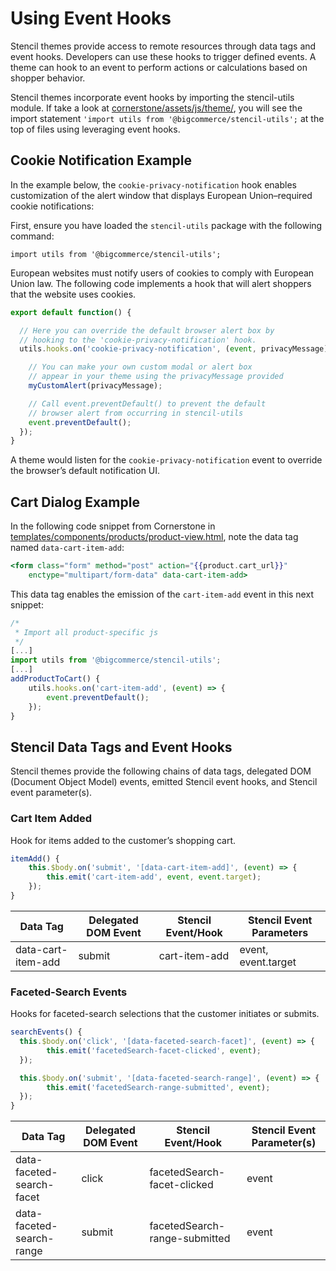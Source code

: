
# Using Event Hooks



Stencil themes provide access to remote resources through data tags and event hooks. Developers can use these hooks to trigger defined events. A theme can hook to an event to perform actions or calculations based on shopper behavior.

Stencil themes incorporate event hooks by importing the stencil-utils module. If take a look at [cornerstone/assets/js/theme/](https://github.com/bigcommerce/cornerstone/tree/master/assets/js/theme), you will see the import statement `'import utils from '@bigcommerce/stencil-utils';` at the top of files using leveraging event hooks.

## Cookie Notification Example

In the example below, the `cookie-privacy-notification` hook enables customization of the alert window that displays European Union–required cookie notifications:

First, ensure you have loaded the `stencil-utils` package with the following command:

`import utils from '@bigcommerce/stencil-utils';`

European websites must notify users of cookies to comply with European Union law.
The following code implements a hook that will alert shoppers that the website uses cookies.

```js filename="Example cookie notification hook" showLineNumbers copy
export default function() {

  // Here you can override the default browser alert box by
  // hooking to the 'cookie-privacy-notification' hook.
  utils.hooks.on('cookie-privacy-notification', (event, privacyMessage) => {

    // You can make your own custom modal or alert box
    // appear in your theme using the privacyMessage provided
    myCustomAlert(privacyMessage);

    // Call event.preventDefault() to prevent the default
    // browser alert from occurring in stencil-utils
    event.preventDefault();
  });
}
```

A theme would listen for the `cookie-privacy-notification` event to override the browser’s default notification UI.

## Cart Dialog Example

In the following code snippet from Cornerstone in [templates/components/products/product-view.html](https://github.com/bigcommerce/cornerstone/blob/master/templates/components/products/product-view.html), note the data tag named `data‑cart‑item‑add`:

```handlebars filename="templates/components/products/product-view.html: data‑cart‑item‑add" showLineNumbers copy
<form class="form" method="post" action="{{product.cart_url}}"
    enctype="multipart/form-data" data-cart-item-add>
```

This data tag enables the emission of the `cart‑item‑add` event in this next snippet:

```js filename="Emitter, cart‑item‑add event" showLineNumbers copy
/*  
 * Import all product-specific js
 */
[...]
import utils from '@bigcommerce/stencil-utils';
[...]
addProductToCart() {
    utils.hooks.on('cart-item-add', (event) => {
        event.preventDefault();
    });
}
```

## Stencil Data Tags and Event Hooks
Stencil themes provide the following chains of data tags, delegated DOM (Document Object Model) events, emitted Stencil event hooks, and Stencil event parameter(s).

### Cart Item Added

Hook for items added to the customer’s shopping cart.

```js filename="Function signature: cart item added" showLineNumbers copy
itemAdd() {
    this.$body.on('submit', '[data-cart-item-add]', (event) => {
        this.emit('cart-item-add', event, event.target);
    });
}
```



| Data Tag | Delegated DOM Event | Stencil Event/Hook | Stencil Event Parameters |
|---|---|---|--|
| data-cart-item-add | submit | cart-item-add | event, event.target |

### Faceted-Search Events

Hooks for faceted-search selections that the customer initiates or submits.


```js filename="Function signature: faceted-search events" showLineNumbers copy
searchEvents() {
  this.$body.on('click', '[data-faceted-search-facet]', (event) => {
        this.emit('facetedSearch-facet-clicked', event);
  });

  this.$body.on('submit', '[data-faceted-search-range]', (event) => {
		this.emit('facetedSearch-range-submitted', event);
  });
}
```

| Data Tag | Delegated DOM Event | Stencil Event/Hook | Stencil Event Parameter(s) |
|---|---|---|--|
| data-faceted-search-facet | click | facetedSearch-facet-clicked | event |
| data-faceted-search-range | submit | facetedSearch-range-submitted | event |

